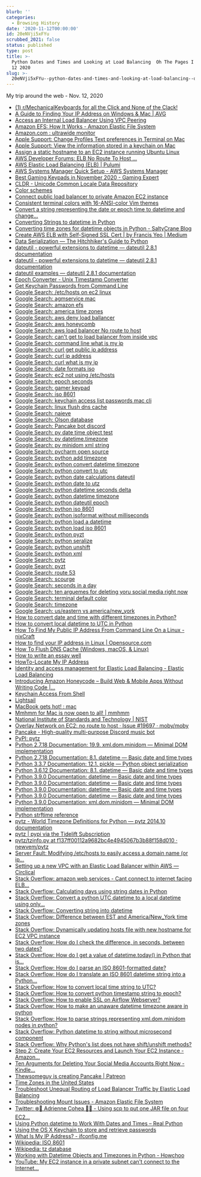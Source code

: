 ```yaml
---
blurb: ''
categories:
  - Browsing History
date: '2020-11-12T00:00:00'
id: 20eNVji5xFYu
scrubbed_2021: false
status: published
type: post
title: >-
  Python Dates and Times and Looking at Load Balancing  Oh The Pages I Goed  Nov
  12 2020
slug: >-
  20eNVji5xFYu--python-dates-and-times-and-looking-at-load-balancing--oh-the-pages-i-goed--nov-12-2020
---
```


My trip around the web - Nov. 12, 2020

- [(1) r/MechanicalKeyboards for all the Click and None of the Clack!](https://www.reddit.com/r/MechanicalKeyboards/)
- [A Guide to Finding Your IP Address on Windows & Mac | AVG](https://www.avg.com/en/signal/find-ip-address)
- [Access an Internal Load Balancer Using VPC Peering](https://aws.amazon.com/premiumsupport/knowledge-center/elb-access-load-balancer-vpc-peering/)
- [Amazon EFS: How It Works - Amazon Elastic File System](https://docs.aws.amazon.com/efs/latest/ug/how-it-works.html#how-it-works-ec2)
- [Amazon.com : ultrawide monitor](https://www.amazon.com/s?k=ultrawide+monitor&crid=JAHIZSJGS691&sprefix=ultra%2Caps%2C223&ref=nb_sb_ss_ts-a-p_3_5)
- [Apple Support: Change Profiles Text preferences in Terminal on Mac](https://support.apple.com/guide/terminal/change-profiles-text-preferences-trmltxt/mac)
- [Apple Support: View the information stored in a keychain on Mac](https://support.apple.com/guide/keychain-access/view-the-information-stored-in-a-keychain-kyca1085/mac)
- [Assign a static hostname to an EC2 instance running Ubuntu Linux](https://aws.amazon.com/premiumsupport/knowledge-center/linux-static-hostname/)
- [AWS Developer Forums: ELB No Route To Host ...](https://forums.aws.amazon.com/thread.jspa?threadID=121771)
- [AWS Elastic Load Balancing (ELB) | Pulumi](https://www.pulumi.com/docs/guides/crosswalk/aws/elb/)
- [AWS Systems Manager Quick Setup - AWS Systems Manager](https://docs.aws.amazon.com/systems-manager/latest/userguide/systems-manager-quick-setup.html)
- [Best Gaming Keypads in November 2020 - Gaming Expert](https://www.gamingexpert.net/best-gaming-keypads/)
- [CLDR - Unicode Common Locale Data Repository](http://cldr.unicode.org/)
- [Color schemes](https://help.gnome.org/users/gnome-terminal/stable/app-colors.html.en)
- [Connect public load balancer to private Amazon EC2 instance](https://aws.amazon.com/premiumsupport/knowledge-center/public-load-balancer-private-ec2/)
- [Consistent terminal colors with 16-ANSI-color Vim themes](https://jeffkreeftmeijer.com/vim-16-color/)
- [Convert a string representing the date or epoch time to datetime and change...](https://www.soudegesu.com/en/python/python-datetime/)
- [Converting Strings to datetime in Python](https://stackabuse.com/converting-strings-to-datetime-in-python/)
- [Converting time zones for datetime objects in Python - SaltyCrane Blog](https://www.saltycrane.com/blog/2009/05/converting-time-zones-datetime-objects-python/)
- [Create AWS ELB with Self-Signed SSL Cert | by Francis Yeo | Medium](https://medium.com/@francisyzy/create-aws-elb-with-self-signed-ssl-cert-cd1c352331f)
- [Data Serialization — The Hitchhiker's Guide to Python](https://docs.python-guide.org/scenarios/serialization/)
- [dateutil - powerful extensions to datetime — dateutil 2.8.1 documentation](https://dateutil.readthedocs.io/en/stable/index.html)
- [dateutil - powerful extensions to datetime — dateutil 2.8.1 documentation](https://dateutil.readthedocs.io/en/stable/)
- [dateutil examples — dateutil 2.8.1 documentation](https://dateutil.readthedocs.io/en/stable/examples.html)
- [Epoch Converter - Unix Timestamp Converter](https://www.epochconverter.com/)
- [Get Keychain Passwords from Command Line](https://davidwalsh.name/keychain-command-line)
- [Google Search: /etc/hosts on ec2 linux](https://www.google.com/search?client=safari&rls=en&q=/etc/hosts+on+ec2+linux&ie=UTF-8&oe=UTF-8)
- [Google Search: agmservice mac](https://www.google.com/search?client=safari&rls=en&q=agmservice+mac&ie=UTF-8&oe=UTF-8)
- [Google Search: amazon efs](https://www.google.com/search?client=safari&rls=en&q=amazon+efs&ie=UTF-8&oe=UTF-8)
- [Google Search: america time zones](https://www.google.com/search?client=safari&rls=en&q=america+time+zones&ie=UTF-8&oe=UTF-8)
- [Google Search: aws deny load ballancer](https://www.google.com/search?client=safari&rls=en&q=aws+deny+load+ballancer&ie=UTF-8&oe=UTF-8)
- [Google Search: aws honeycomb](https://www.google.com/search?client=safari&rls=en&q=aws+honeycomb&ie=UTF-8&oe=UTF-8)
- [Google Search: aws load balancer No route to host](https://www.google.com/search?client=safari&rls=en&q=aws+load+balancer+No+route+to+host&ie=UTF-8&oe=UTF-8)
- [Google Search: can't get to load balancer from inside vpc](https://www.google.com/search?client=safari&rls=en&q=can%27t+get+to+load+balancer+from+inside+vpc&ie=UTF-8&oe=UTF-8)
- [Google Search: command line what is my ip](https://www.google.com/search?client=safari&rls=en&q=command+line+what+is+my+ip&ie=UTF-8&oe=UTF-8)
- [Google Search: curl get public ip address](https://www.google.com/search?client=safari&rls=en&q=curl+get+public+ip+address&ie=UTF-8&oe=UTF-8)
- [Google Search: curl ip address](https://www.google.com/search?client=safari&rls=en&q=curl+ip+address&ie=UTF-8&oe=UTF-8)
- [Google Search: curl what is my ip](https://www.google.com/search?client=safari&rls=en&q=curl+what+is+my+ip&ie=UTF-8&oe=UTF-8)
- [Google Search: date formats iso](https://www.google.com/search?newwindow=1&client=safari&rls=en&ei=3FCtX7b3Lqz85gLnsZHICg&q=date+formats+iso&oq=date+formats+iso&gs_lcp=CgZwc3ktYWIQAzIFCAAQyQMyCAgAEBYQChAeMgYIABAWEB4yBggAEBYQHjIGCAAQFhAeMgYIABAWEB4yBggAEBYQHjIGCAAQFhAeMgYIABAWEB4yBggAEBYQHjoECAAQRzoJCAAQyQMQChBDOgIIADoECAAQQzoGCAAQChBDOgQIABAKUOEyWLw4YK07aABwAngAgAFxiAHZApIBAzMuMZgBAKABAaoBB2d3cy13aXrIAQjAAQE&sclient=psy-ab&ved=0ahUKEwi21fK4pf3sAhUsvlkKHedYBKkQ4dUDCAw&uact=5)
- [Google Search: ec2 not using /etc/hosts](https://www.google.com/search?client=safari&rls=en&q=ec2+not+using+/etc/hosts&ie=UTF-8&oe=UTF-8)
- [Google Search: epoch seconds](https://www.google.com/search?client=safari&rls=en&q=epoch+seconds&ie=UTF-8&oe=UTF-8)
- [Google Search: gamer keypad](https://www.google.com/search?client=safari&rls=en&q=gamer+keypad&ie=UTF-8&oe=UTF-8)
- [Google Search: iso 8601](https://www.google.com/search?client=safari&rls=en&q=iso+8601&ie=UTF-8&oe=UTF-8)
- [Google Search: keychain access list passwords mac cli](https://www.google.com/search?newwindow=1&client=safari&rls=en&ei=qY2sX9_tFaaE5wK0-bGQCg&q=keychain+access+list+passwords+mac+cli+&oq=keychain+access+list+passwords+mac+cli+&gs_lcp=CgZwc3ktYWIQAzIFCCEQoAEyBQghEKABMgUIIRCgAToECAAQRzoICCEQFhAdEB46BQghEKsCUKdYWPZjYPhkaABwAngAgAHEAYgB0gSSAQMwLjSYAQCgAQGqAQdnd3Mtd2l6yAEIwAEB&sclient=psy-ab&ved=0ahUKEwif5tWk6_vsAhUmwlkKHbR8DKIQ4dUDCAw&uact=5)
- [Google Search: linux flush dns cache](https://www.google.com/search?client=safari&rls=en&q=linux+flush+dns+cache&ie=UTF-8&oe=UTF-8)
- [Google Search: naieve](https://www.google.com/search?client=safari&rls=en&q=naieve&ie=UTF-8&oe=UTF-8)
- [Google Search: Olson database](https://www.google.com/search?client=safari&rls=en&q=Olson+database&ie=UTF-8&oe=UTF-8)
- [Google Search: Pancake bot discord](https://www.google.com/search?client=safari&rls=en&q=Pancake+bot+discord&ie=UTF-8&oe=UTF-8)
- [Google Search: py date time object test](https://www.google.com/search?client=safari&rls=en&q=py+date+time+object+test&ie=UTF-8&oe=UTF-8)
- [Google Search: py datetime.timezone](https://www.google.com/search?client=safari&rls=en&q=py+datetime.timezone&ie=UTF-8&oe=UTF-8)
- [Google Search: py minidom xml string](https://www.google.com/search?client=safari&rls=en&q=py+minidom+xml+string&ie=UTF-8&oe=UTF-8)
- [Google Search: pycharm open source](https://www.google.com/search?client=safari&rls=en&q=pycharm+open+source&ie=UTF-8&oe=UTF-8)
- [Google Search: python add timezone](https://www.google.com/search?client=safari&rls=en&q=python+add+timezone&ie=UTF-8&oe=UTF-8)
- [Google Search: python convert datetime timezone](https://www.google.com/search?newwindow=1&client=safari&rls=en&ei=x5CtX77vPMLP5gL4nJrgDw&q=python+convert+datetime+timezone&oq=python+convert+datetime+timezone&gs_lcp=CgZwc3ktYWIQAzIFCAAQyQMyAggAMgYIABAWEB4yBggAEBYQHjIGCAAQFhAeMgYIABAWEB4yBggAEBYQHjIGCAAQFhAeMgYIABAWEB4yBggAEBYQHjoECAAQR1DCG1jiLGCzLmgAcAJ4AIABeYgBpAuSAQQxNS4ymAEAoAEBqgEHZ3dzLXdpesgBCMABAQ&sclient=psy-ab&ved=0ahUKEwj-7r6z4v3sAhXCp1kKHXiOBvwQ4dUDCAw&uact=5)
- [Google Search: python convert to utc](https://www.google.com/search?client=safari&rls=en&q=python+convert+to+utc&ie=UTF-8&oe=UTF-8)
- [Google Search: python date calculations dateutil](https://www.google.com/search?client=safari&rls=en&q=python+date+calculations+dateutil&ie=UTF-8&oe=UTF-8)
- [Google Search: python date to utz](https://www.google.com/search?client=safari&rls=en&q=python+date+to+utz&ie=UTF-8&oe=UTF-8)
- [Google Search: python datetime seconds delta](https://www.google.com/search?client=safari&rls=en&q=python+datetime+seconds+delta&ie=UTF-8&oe=UTF-8)
- [Google Search: python datetime timezone](https://www.google.com/search?client=safari&rls=en&q=python+datetime+timezone&ie=UTF-8&oe=UTF-8)
- [Google Search: python dateutil epoch](https://www.google.com/search?client=safari&rls=en&q=python+dateutil+epoch&ie=UTF-8&oe=UTF-8)
- [Google Search: python iso 8601](https://www.google.com/search?client=safari&rls=en&q=python+iso+8601&ie=UTF-8&oe=UTF-8)
- [Google Search: python isoformat without milliseconds](https://www.google.com/search?client=safari&rls=en&q=python+isoformat+without+milliseconds&ie=UTF-8&oe=UTF-8)
- [Google Search: python load a datetime](https://www.google.com/search?client=safari&rls=en&q=python+load+a+datetime&ie=UTF-8&oe=UTF-8)
- [Google Search: python load iso 8601](https://www.google.com/search?client=safari&rls=en&q=python+load+iso+8601&ie=UTF-8&oe=UTF-8)
- [Google Search: python pyzt](https://www.google.com/search?client=safari&rls=en&q=python+pyzt&ie=UTF-8&oe=UTF-8)
- [Google Search: python seralize](https://www.google.com/search?client=safari&rls=en&q=python+seralize&ie=UTF-8&oe=UTF-8)
- [Google Search: python unshift](https://www.google.com/search?client=safari&rls=en&q=python+unshift&ie=UTF-8&oe=UTF-8)
- [Google Search: python xml](https://www.google.com/search?client=safari&rls=en&q=python+xml&ie=UTF-8&oe=UTF-8)
- [Google Search: pytz](https://www.google.com/search?client=safari&rls=en&q=pytz&ie=UTF-8&oe=UTF-8)
- [Google Search: pyzt](https://www.google.com/search?client=safari&rls=en&q=pyzt&ie=UTF-8&oe=UTF-8)
- [Google Search: route 53](https://www.google.com/search?newwindow=1&client=safari&rls=en&ei=f62tX_aWO6fr5gKr36GwCg&q=route+53&oq=route+53&gs_lcp=CgZwc3ktYWIQAzIKCAAQsQMQyQMQQzICCAAyAggAMgIIADICCAAyAggAMgIIADICCAAyAggAMgIIADoECAAQRzoHCAAQyQMQQzoECAAQQ1D-EVjwEmDSFmgAcAN4AIABhgGIAeYBkgEDMS4xmAEAoAEBqgEHZ3dzLXdpesgBCMABAQ&sclient=psy-ab&ved=0ahUKEwi20pfl_f3sAhWntVkKHatvCKYQ4dUDCAw&uact=5)
- [Google Search: scourge](https://www.google.com/search?newwindow=1&client=safari&rls=en&q=scourge&spell=1&sa=X&ved=2ahUKEwj0loPgv_3sAhXFuVkKHYfZAEwQBSgAegQIIxAv&biw=874&bih=1140)
- [Google Search: seconds in a day](https://www.google.com/search?client=safari&rls=en&q=seconds+in+a+day&ie=UTF-8&oe=UTF-8)
- [Google Search: ten arguemes for deleting yoru social media right now](https://www.google.com/search?client=safari&rls=en&q=ten+arguemes+for+deleting+yoru+social+media+right+now&ie=UTF-8&oe=UTF-8)
- [Google Search: terminal default color](https://www.google.com/search?client=safari&rls=en&q=terminal+default+color&ie=UTF-8&oe=UTF-8)
- [Google Search: timezone](https://www.google.com/search?client=safari&rls=en&q=timezone&ie=UTF-8&oe=UTF-8)
- [Google Search: us/eastern vs america/new_york](https://www.google.com/search?client=safari&rls=en&q=us/eastern+vs+america/new_york&ie=UTF-8&oe=UTF-8)
- [How to convert date and time with different timezones in Python?](https://www.tutorialspoint.com/How-to-convert-date-and-time-with-different-timezones-in-Python)
- [How to convert local datetime to UTC in Python](https://www.kite.com/python/answers/how-to-convert-local-datetime-to-utc-in-python)
- [How To Find My Public IP Address From Command Line On a Linux - nixCraft](https://www.cyberciti.biz/faq/how-to-find-my-public-ip-address-from-command-line-on-a-linux/)
- [How to find your IP address in Linux | Opensource.com](https://opensource.com/article/18/5/how-find-ip-address-linux)
- [How To Flush DNS Cache (Windows, macOS, & Linux)](https://phoenixnap.com/kb/how-to-flush-dns-cache)
- [How to write an essay well](https://www.julian.com/guide/write/intro)
- [HowTo-Locate My IP Address](https://www.sas.upenn.edu/~jasonrw/HowTo-FindIP.htm)
- [Identity and access management for Elastic Load Balancing - Elastic Load Balancing](https://docs.aws.amazon.com/elasticloadbalancing/latest/userguide/load-balancer-authentication-access-control.html)
- [Introducing Amazon Honeycode – Build Web & Mobile Apps Without Writing Code |...](https://aws.amazon.com/blogs/aws/introducing-amazon-honeycode-build-web-mobile-apps-without-writing-code/)
- [Keychain Access From Shell](https://macromates.com/blog/2006/keychain-access-from-shell/)
- [Lightsail](https://lightsail.aws.amazon.com/ls/webapp/create/instance?region=us-east-1)
- [MacBook gets hot! : mac](https://www.reddit.com/r/mac/comments/dk8xpj/macbook_gets_hot/)
- [Mmhmm for Mac is now open to all! | mmhmm](https://www.mmhmm.app/blog/mmhmm-for-mac-is-now-open-to-all)
- [National Institute of Standards and Technology | NIST](https://www.time.gov/)
- [Overlay Network on EC2: no route to host · Issue #19697 · moby/moby](https://github.com/moby/moby/issues/19697)
- [Pancake - High-quality multi-purpose Discord music bot](https://pancake.gg/)
- [PyPI: pytz](https://pypi.org/project/pytz/)
- [Python 2.7.18 Documentation: 19.9. xml.dom.minidom — Minimal DOM implementation](https://docs.python.org/2/library/xml.dom.minidom.html)
- [Python 2.7.18 Documentation: 8.1. datetime — Basic date and time types](https://docs.python.org/2/library/datetime.html)
- [Python 3.3.7 Documentation: 12.1. pickle — Python object serialization](https://docs.python.org/3.3/library/pickle.html)
- [Python 3.6.12 Documentation: 8.1. datetime — Basic date and time types](https://docs.python.org/3.6/library/datetime.html#datetime.datetime.isoformat)
- [Python 3.9.0 Documentation: datetime — Basic date and time types](https://docs.python.org/3/library/datetime.html)
- [Python 3.9.0 Documentation: datetime — Basic date and time types](https://docs.python.org/3/library/datetime.html#datetime.datetime.tzinfo)
- [Python 3.9.0 Documentation: datetime — Basic date and time types](https://docs.python.org/3/library/datetime.html#datetime.tzinfo)
- [Python 3.9.0 Documentation: datetime — Basic date and time types](https://docs.python.org/3/library/datetime.html#datetime.timezone)
- [Python 3.9.0 Documentation: xml.dom.minidom — Minimal DOM implementation](https://docs.python.org/3/library/xml.dom.minidom.html)
- [Python strftime reference](https://strftime.org/)
- [pytz - World Timezone Definitions for Python — pytz 2014.10 documentation](http://pytz.sourceforge.net/)
- [pytz | pypi via the Tidelift Subscription](https://tidelift.com/subscription/pkg/pypi-pytz?utm_source=pypi-pytz&utm_medium=referral&utm_campaign=enterprise&utm_term=repo)
- [pytz/tzinfo.py at f137ff00112a9682bc4e4945067b3b88f158d010 · newvem/pytz](https://github.com/newvem/pytz/blob/f137ff00112a9682bc4e4945067b3b88f158d010/pytz/tzinfo.py#L192-L193)
- [Server Fault: Modifying /etc/hosts to easily access a domain name (or ip...](https://serverfault.com/questions/526164/modifying-etc-hosts-to-easily-access-a-domain-name-or-ip-address-for-amazon-e)
- [Setting up a new VPC with an Elastic Load Balancer within AWS — Circlical](http://circlical.com/blog/2016/9/1/setting-up-a-new-vpc-with-an-elastic-load-balancer-within-aws)
- [Stack Overflow: amazon web services - Cant connect to internet facing ELB...](https://stackoverflow.com/questions/42567034/cant-connect-to-internet-facing-elb-from-instance-in-vpc)
- [Stack Overflow: Calculating days using string dates in Python](https://stackoverflow.com/questions/15551937/calculating-days-using-string-dates-in-python)
- [Stack Overflow: Convert a python UTC datetime to a local datetime using only...](https://stackoverflow.com/questions/4563272/convert-a-python-utc-datetime-to-a-local-datetime-using-only-python-standard-lib)
- [Stack Overflow: Converting string into datetime](https://stackoverflow.com/questions/466345/converting-string-into-datetime)
- [Stack Overflow: Difference between EST and America/New_York time zones](https://stackoverflow.com/questions/9863625/difference-between-est-and-america-new-york-time-zones/9863679)
- [Stack Overflow: Dynamically updating hosts file with new hostname for EC2 VPC instance](https://stackoverflow.com/questions/34394477/dynamically-updating-hosts-file-with-new-hostname-for-ec2-vpc-instance)
- [Stack Overflow: How do I check the difference, in seconds, between two dates?](https://stackoverflow.com/questions/4362491/how-do-i-check-the-difference-in-seconds-between-two-dates)
- [Stack Overflow: How do I get a value of datetime.today() in Python that is...](https://stackoverflow.com/questions/4530069/how-do-i-get-a-value-of-datetime-today-in-python-that-is-timezone-aware)
- [Stack Overflow: How do I parse an ISO 8601-formatted date?](https://stackoverflow.com/questions/127803/how-do-i-parse-an-iso-8601-formatted-date?rq=1)
- [Stack Overflow: How do I translate an ISO 8601 datetime string into a Python...](https://stackoverflow.com/questions/969285/how-do-i-translate-an-iso-8601-datetime-string-into-a-python-datetime-object)
- [Stack Overflow: How to convert local time string to UTC?](https://stackoverflow.com/questions/79797/how-to-convert-local-time-string-to-utc)
- [Stack Overflow: How to convert python timestamp string to epoch?](https://stackoverflow.com/questions/30468371/how-to-convert-python-timestamp-string-to-epoch)
- [Stack Overflow: How to enable SSL on Airflow Webserver?](https://stackoverflow.com/questions/56707707/how-to-enable-ssl-on-airflow-webserver)
- [Stack Overflow: How to make an unaware datetime timezone aware in python](https://stackoverflow.com/questions/7065164/how-to-make-an-unaware-datetime-timezone-aware-in-python)
- [Stack Overflow: How to parse strings representing xml.dom.minidom nodes in python?](https://stackoverflow.com/questions/2891589/how-to-parse-strings-representing-xml-dom-minidom-nodes-in-python)
- [Stack Overflow: Python datetime to string without microsecond component](https://stackoverflow.com/questions/7999935/python-datetime-to-string-without-microsecond-component)
- [Stack Overflow: Why Python's list does not have shift/unshift methods?](https://stackoverflow.com/questions/34210969/why-pythons-list-does-not-have-shift-unshift-methods)
- [Step 2: Create Your EC2 Resources and Launch Your EC2 Instance - Amazon...](https://docs.aws.amazon.com/efs/latest/ug/gs-step-one-create-ec2-resources.html)
- [Ten Arguments for Deleting Your Social Media Accounts Right Now - Kindle...](https://www.amazon.com/dp/B079DTVVG8/ref=dp-kindle-redirect?_encoding=UTF8&btkr=1)
- [Thewsomeguy is creating Pancake | Patreon](https://www.patreon.com/pancakebot)
- [Time Zones in the United States](https://www.timeanddate.com/time/zone/usa)
- [Troubleshoot Unequal Routing of Load Balancer Traffic by Elastic Load Balancing](https://aws.amazon.com/premiumsupport/knowledge-center/elb-fix-unequal-traffic-routing/)
- [Troubleshooting Mount Issues - Amazon Elastic File System](https://docs.aws.amazon.com/efs/latest/ug/troubleshooting-efs-mounting.html)
- [Twitter: ❄️🍃 Adrienne Cohea 🍂🎄 - Using scp to put one JAR file on four EC2...](https://twitter.com/AdrienneCohea/status/1326931616086646785)
- [Using Python datetime to Work With Dates and Times – Real Python](https://realpython.com/python-datetime/)
- [Using the OS X Keychain to store and retrieve passwords](https://www.netmeister.org/blog/keychain-passwords.html)
- [What Is My IP Address? - ifconfig.me](https://ifconfig.me/)
- [Wikipedia: ISO 8601](https://en.wikipedia.org/wiki/ISO_8601)
- [Wikipedia: tz database](https://en.wikipedia.org/wiki/Tz_database)
- [Working with Datetime Objects and Timezones in Python - Howchoo](https://howchoo.com/g/ywi5m2vkodk/working-with-datetime-objects-and-timezones-in-python)
- [YouTube: My EC2 instance in a private subnet can't connect to the Internet...](https://www.youtube.com/watch?v=Yl81_rXbbgA)
